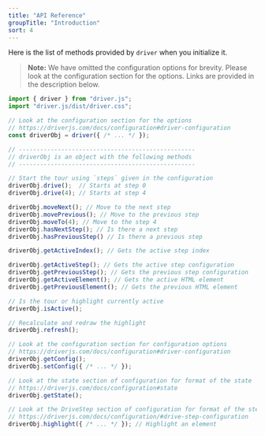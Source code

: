 ```yaml
---
title: "API Reference"
groupTitle: "Introduction"
sort: 4
---
```


Here is the list of methods provided by `driver` when you initialize it.

> **Note:** We have omitted the configuration options for brevity. Please look at the configuration section for the options. Links are provided in the description below.

```javascript
import { driver } from "driver.js";
import "driver.js/dist/driver.css";

// Look at the configuration section for the options
// https://driverjs.com/docs/configuration#driver-configuration
const driverObj = driver({ /* ... */ });

// --------------------------------------------------
// driverObj is an object with the following methods
// --------------------------------------------------

// Start the tour using `steps` given in the configuration
driverObj.drive();  // Starts at step 0
driverObj.drive(4); // Starts at step 4

driverObj.moveNext(); // Move to the next step
driverObj.movePrevious(); // Move to the previous step
driverObj.moveTo(4); // Move to the step 4
driverObj.hasNextStep(); // Is there a next step
driverObj.hasPreviousStep() // Is there a previous step

driverObj.getActiveIndex(); // Gets the active step index

driverObj.getActiveStep(); // Gets the active step configuration
driverObj.getPreviousStep(); // Gets the previous step configuration
driverObj.getActiveElement(); // Gets the active HTML element
driverObj.getPreviousElement(); // Gets the previous HTML element

// Is the tour or highlight currently active
driverObj.isActive();

// Recalculate and redraw the highlight
driverObj.refresh();

// Look at the configuration section for configuration options
// https://driverjs.com/docs/configuration#driver-configuration
driverObj.getConfig();
driverObj.setConfig({ /* ... */ });

// Look at the state section of configuration for format of the state
// https://driverjs.com/docs/configuration#state
driverObj.getState();

// Look at the DriveStep section of configuration for format of the step
// https://driverjs.com/docs/configuration/#drive-step-configuration
driverObj.highlight({ /* ... */ }); // Highlight an element
```
